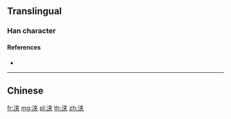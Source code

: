 {{character info/new}}
{{also|浹}}
==Translingual==

===Han character===
{{Han char|rn=85|rad=水|as=06|sn=9|four=|canj=EKT|ids=⿰氵夹}}

====References====
* {{Han ref|kx=0623.171|dkj=17447|hdz=31605.060|uh=6D43|ud=27971}}

----

==Chinese==
{{zh-see|浹}}

[[fr:浃]]
[[mg:浃]]
[[pl:浃]]
[[th:浃]]
[[zh:浃]]